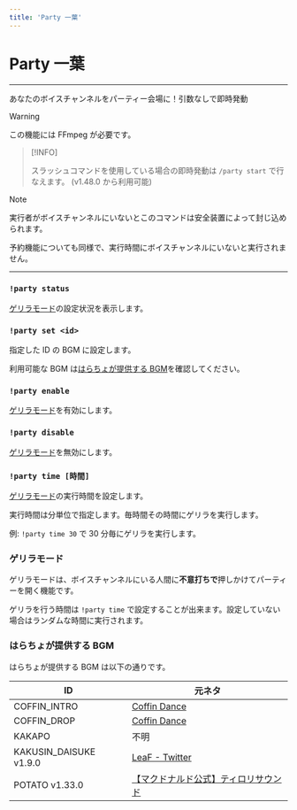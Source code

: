 ```yaml
---
title: 'Party 一葉'
---
```



# Party 一葉

<CommandArgs versionAvailableFrom="v1.0.0" commandName="party" />

---

あなたのボイスチャンネルをパーティー会場に！引数なしで即時発動

> [!WARNING]
>
> この機能には FFmpeg が必要です。

> [!INFO]
>
> スラッシュコマンドを使用している場合の即時発動は `/party start` で行なえます。 (<VersionBadge>v1.48.0</VersionBadge> から利用可能)

> [!NOTE]
>
> 実行者がボイスチャンネルにいないとこのコマンドは安全装置によって封じ込められます。
>
> 予約機能についても同様で、実行時間にボイスチャンネルにいないと実行されません。

---

### `!party status`

[ゲリラモード](#ゲリラモード)の設定状況を表示します。

### `!party set <id>`

指定した ID の BGM に設定します。

利用可能な BGM は[はらちょが提供する BGM](#はらちょが提供する-bgm)を確認してください。

### `!party enable`

[ゲリラモード](#ゲリラモード)を有効にします。

### `!party disable`

[ゲリラモード](#ゲリラモード)を無効にします。

### `!party time [時間]`

[ゲリラモード](#ゲリラモード)の実行時間を設定します。

実行時間は分単位で指定します。毎時間その時間にゲリラを実行します。

例: `!party time 30` で 30 分毎にゲリラを実行します。

### ゲリラモード

ゲリラモードは、ボイスチャンネルにいる人間に**不意打ちで**押しかけてパーティーを開く機能です。

ゲリラを行う時間は `!party time` で設定することが出来ます。設定していない場合はランダムな時間に実行されます。

### はらちょが提供する BGM

はらちょが提供する BGM は以下の通りです。

| ID                                                  | 元ネタ                                                                              |
| --------------------------------------------------- | ----------------------------------------------------------------------------------- |
| COFFIN_INTRO                                        | [Coffin Dance](https://www.youtube.com/watch?v=j9V78UbdzWI)                         |
| COFFIN_DROP                                         | [Coffin Dance](https://www.youtube.com/watch?v=j9V78UbdzWI)                         |
| KAKAPO                                              | 不明                                                                                |
| KAKUSIN_DAISUKE <VersionBadge>v1.9.0</VersionBadge> | [LeaF - Twitter](https://twitter.com/7eaF/status/1509153813235892229)               |
| POTATO <VersionBadge>v1.33.0</VersionBadge>         | [【マクドナルド公式】ティロリサウンド](https://www.youtube.com/watch?v=8NjhfastLts) |
